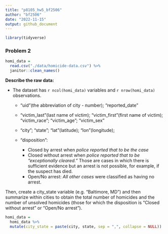 ```yaml
---
title: "p8105_hw5_bf2506"
author: "bf2506"
date: "2022-11-15"
output: github_document
---
```

```r
library(tidyverse)
```

### Problem 2

```r
homi_data = 
  read.csv("./data/homicide-data.csv") %>%
  janitor::clean_names()
```
**Describe the raw data:**

* The dataset has `r ncol(homi_data)` variables and `r nrow(homi_data)` observations.

  * "uid"(the abbreviation of city - number); "reported_date"
  
  * "victim_last"(last name of victim); "victim_first"(first name of victim); "victim_race"; "victim_age"; "victim_sex"
  
  * "city"; "state"; "lat"(latitude); "lon"(longitude); 
  
  * "disposition": 
    * Closed by arrest when *police reported that to be the case*
    * Closed without arrest when *police reported that to be “exceptionally cleared.”* Those are cases in which there is sufficient evidence but an arrest is not possible, for example, if the suspect has died.
    * Open/No arrest: *All other cases* were classified as having no arrest.

Then, create a city_state variable (e.g. “Baltimore, MD”) and then summarize within cities to obtain the total number of homicides and the number of unsolved homicides (those for which the disposition is “Closed without arrest” or “Open/No arrest”).
```r
homi_data = 
  homi_data %>% 
  mutate(city_state = paste(city, state, sep = ",", collapse = NULL))
```

